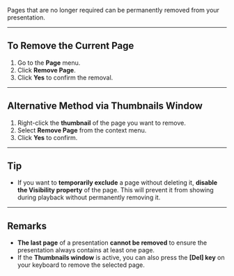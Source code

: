 
Pages that are no longer required can be permanently removed from your presentation.

---

## **To Remove the Current Page**

1. Go to the **Page** menu.
2. Click **Remove Page**.
3. Click **Yes** to confirm the removal.

---

## **Alternative Method via Thumbnails Window**

1. Right-click the **thumbnail** of the page you want to remove.
2. Select **Remove Page** from the context menu.
3. Click **Yes** to confirm.

---

## **Tip**
- If you want to **temporarily exclude** a page without deleting it, **disable the Visibility property** of the page. This will prevent it from showing during playback without permanently removing it.

---

## **Remarks**
- **The last page** of a presentation **cannot be removed** to ensure the presentation always contains at least one page.
- If the **Thumbnails window** is active, you can also press the **[Del] key** on your keyboard to remove the selected page.
